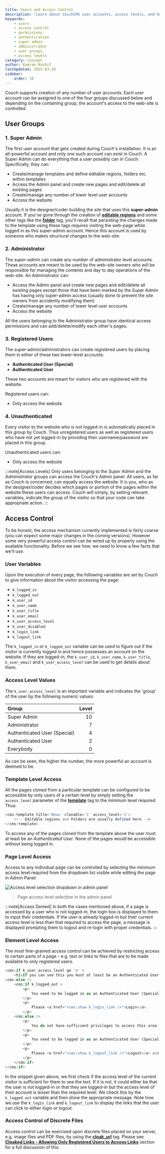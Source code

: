 ```yaml
---
title: Users and Access Control
description: "Learn about CouchCMS user accounts, access levels, and how to implement access control in your website"
keywords:
    - users
    - access control
    - permissions
    - authentication
    - super admin
    - administrator
    - user groups
    - access levels
category: concept
author: Kamran Kashif
lastUpdated: 2025-03-20
sidebar:
    order: 16
---
```



Couch supports creation of any number of user accounts. Each user account can be assigned to one of the four groups discussed below and depending on the containing group, the account's access to the web-site is controlled.

## User Groups

### 1. Super Admin

The first user account that gets created during Couch's installation. It is an all-powerful account and only one such account can exist in Couch. A Super Admin can do everything that a user possibly can in Couch. Specifically, they can:

- Create/manage templates and define editable regions, folders etc. within templates
- Access the Admin panel and create new pages and edit/delete all existing pages
- Create/manage any number of lower level user accounts
- Access the website

Usually it is the designer/coder building the site that uses this **super-admin** account. If you've gone through the creation of [**editable regions**](../editable-regions/) and some other tags like the [**folder**](../../tags-reference/folder/) tag, you'll recall that persisting the changes made to the template using these tags requires visiting the web-page while logged in as this super-admin account. Hence this account is used by someone who makes structural changes to the web-site.

### 2. Administrator

The *super-admin* can create any number of administrator level accounts. These accounts are meant to be used by the web-site owners who will be responsible for managing the contents and day to day operations of the web-site. An Administrator can:

- Access the Admin panel and create new pages and edit/delete all existing pages except those that have been marked by the Super Admin has having only super-admin access (usually done to prevent the site owners from accidently modifying them)
- Create/manage any number of lower level user accounts
- Access the website

All the users belonging to the Administrator group have identical access permissions and can add/delete/modify each other's pages.

### 3. Registered Users

The super-admin/administrators can create registered users by placing them in either of these two lower-level accounts:

- **Authenticated User (Special)**
- **Authenticated User**

These two accounts are meant for visitors who are registered with the website.

Registered users can:

- Only access the website

### 4. Unauthenticated

Every visitor to the website who is not logged-in is automatically placed in this group by Couch. Thus unregistered users as well as registered users who have not yet logged-in by providing their username/password are placed in this group.

Unauthenticated users can:

- Only access the website

:::note[Access Levels]
Only users belonging to the *Super Admin* and the *Administrator* groups can access the Couch's Admin panel. All users, as far as Couch is concerned, can equally access the website. It is you, who as the designer/coder decides which pages or portion of the pages within the website these users can access. Couch will simply, by setting relevant variables, indicate the group of the visitor so that your code can take appropriate action.
:::

## Access Control

To be honest, the access mechanism currently implemented is fairly coarse (you can expect some major changes in the coming versions). However some very powerful access control can be wired up by properly using the available functionality. Before we see how, we need to know a few facts that we'll use.

### User Variables

Upon the execution of every page, the following variables are set by Couch to give information about the visitor accessing the page:

- `k_logged_in`
- `k_logged_out`
- `k_user_id`
- `k_user_name`
- `k_user_title`
- `k_user_email`
- `k_user_access_level`
- `k_user_disabled`
- `k_login_link`
- `k_logout_link`

The `k_logged_in` or `k_logged_out` variable can be used to figure out if the visitor is currently logged in and hence possesses an account on the website. If they are logged-in, the `k_user_id`, `k_user_name`, `k_user_title`, `k_user_email` and `k_user_access_level` can be used to get details about them.

### Access Level Values

The `k_user_access_level` is an important variable and indicates the 'group' of the user by the following numeric values:

| Group | Level |
| :--- | ---: |
| Super Admin | 10 |
| Administrator | 7 |
| Authenticated User (Special) | 4 |
| Authenticated User | 2 |
| Everybody | 0 |

As can be seen, the higher the number, the more powerful an account is deemed to be.

### Template Level Access

All the pages cloned from a particular template can be configured to be accessible by only users of a certain level by simply setting the `access_level` parameter of the [**template**](../../tags-reference/template/) tag to the minimum level required. Thus:

```php title="Template Access Control"
<cms:template title='News' clonable='1' access_level='2'>
    <!-- Editable regions and Folders are usually defined here -->
</cms:template>
```

To access any of the pages cloned from the template above the user must at least be an *Authenticated User*. None of the pages would be accessible without being logged in.

### Page Level Access

Access to any individual page can be controlled by selecting the minimum access level required from the dropdown list visible while editing the page in Admin Panel:

![Access level selection dropdown in admin panel](../../../assets/img/contents/users.png)

> Page access level selection in the admin panel

:::note[Access Denied]
In both the cases mentioned above, if a page is accessed by a user who is not logged-in, the login box is displayed to them to input their credentials. If the user is already logged-in but their current access level is less than that required to access the page, a message is displayed prompting them to logout and re-login with proper credentials.
:::

### Element Level Access

The most fine-grained access control can be achieved by restricting access to certain parts of a page - e.g. text or links to files that are to be made available to only registered users.

```php title="Element Access Control"
<cms:if k_user_access_level ge '4' >
    <h1>If you can see this you must at least be an Authenticated User (Special)</h1>
<cms:else />
    <cms:if k_logged_out >
        <p>
            You need to be logged in as an Authenticated User (Special) or higher to access this area
        </p>
        <p>
            Please <a href="<cms:show k_login_link />">Login</a>.
        </p>
    <cms:else />
        <p>
            You do not have sufficient privileges to access this area
        </p>
        <p>
            You need to be logged in as an Authenticated User (Special) or higher.
        </p>
        <p>
            Please <a href="<cms:show k_logout_link />">Logout</a> and login again with the right credentials.
        </p>
    </cms:if>
</cms:if>
```

In the snippet given above, we first check if the access level of the current visitor is sufficient for them to see the text. If it is not, it could either be that the user is not logged-in or that they are logged-in but the access level of their account is lesser than the required level. We check this by the `k_logged_out` variable and then show the appropriate message. Note how we use the `k_login_link` and `k_logout_link` to display the links that the user can click to either login or logout.

### Access Control of Discrete Files

Access control can be exercised upon discrete files placed on your server, e.g. image files and PDF files, by using the [**cloak_url**](../../tags-reference/cloak_url/) tag. Please see [**Cloaked Links - Allowing Only Registered Users to Access Links**](../cloaked-links/#allowing-only-registered-users-to-access-links) section for a full discussion of this.
